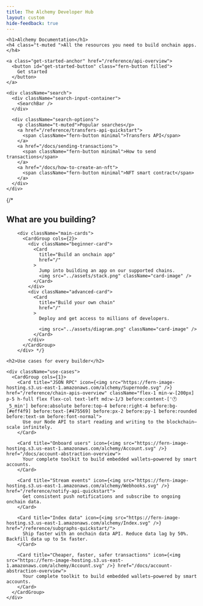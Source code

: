 ```yaml
---
title: The Alchemy Developer Hub
layout: custom
hide-feedback: true
---
```


<style jsx>
{`
    /* ----- GENERAL LAYOUT ----- */
    .fern-background {
      background-color: rgba(var(--background), 1);
      z-index: 0;
    }

    .fern-header-content {
      #fern-search-button {
        display: none !important;
      }
    }

    /* ----- HERO TITLE BLOCK ----- */
    .hero {
      position: relative;
      text-align: center;
      padding: 6.25rem 0.625rem;
      z-index: 1;
      display: flex;
      align-items: center;
      flex-direction: column;
      justify-content: center;

      @media (min-width: 768px) {
        padding: 6.25rem 1.25rem;
      }

      h1 {
        font-size: 2.5rem;
        line-height: 2.75rem;
        font-weight: 400;
        color: var(--grayscale-12);
        margin-bottom: 1rem;
        width: fit-content;

        @media (min-width: 768px) {
          font-size: 4rem;
          line-height: 4.4rem;
        }
      }

      h4 {
        color: var(--grayscale-11);
        font-size: 1.5rem;
        line-height: 2.25rem;
        font-weight: 400;
        margin-bottom: 2rem;
        width: fit-content;
      }
    }

    @media (max-width: 768px) {
      .hero {
        padding: 3rem 0.625rem 4rem;

        h1 {
          font-size: 2rem;
          line-height: 2.25rem;
        }

        h4 {
          font-size: 1rem;
          line-height: 1.5rem;
        }
      }
    }

    /* ----- ANIMATED WARPED GRID BACKGROUND ----- */
    .hero-background {
      position: absolute;
      top: 0;
      left: 0;
      right: 0;
      bottom: -15rem;
      z-index: -1;
      opacity: 1;

      /* Linear gradient mask */
      &:before {
        content: "";
        position: absolute;
        top: 0;
        left: 0;
        right: 0;
        bottom: 0;
        background-image: linear-gradient(var(--background) 25%, color-mix(in srgb, var(--background) 0%, transparent) 100%);
        z-index: 1;
        pointer-events: none;
      }

      /* Latitude lines that animate */
      &:after {
        content: "";
        position: absolute;
        top: 0;
        left: 0;
        right: 0;
        bottom: 0;
        background-image: url('https://fern-image-hosting.s3.us-east-1.amazonaws.com/alchemy/alchemy-bg-hor-solid.svg');
        background-size: cover;
        background-position: center bottom;
        background-repeat: no-repeat;
        z-index: -1;
        animation: moveUp 12s linear infinite;
      }

      /* Longitude lines */
      .vertical-bg {
        position: absolute;
        top: 0;
        left: 0;
        right: 0;
        bottom: 0;
        background-image: url('https://fern-image-hosting.s3.us-east-1.amazonaws.com/alchemy/alchemy-bg-vert-solid.svg');
        background-size: cover;
        background-position: center bottom;
        background-repeat: no-repeat;
        z-index: -2;
      }
    }

    :is(.dark) .hero-background {
      &:before {
        background-image: linear-gradient(var(--background) 25%, color-mix(in srgb, var(--background) 70%, transparent) 100%);
      }
    }

    @keyframes moveUp {
      0% {
        transform: translateY(0);
      }
      100% {
        transform: translateY(-25%);
      }
    }

    /* ----- CENTERED SEARCH BAR ----- */
    .search {
      padding: 1.875rem 3.75rem 1.25rem 3.75rem;
      border-radius: 1.5rem !important;
      background-color: var(--accent-a3) !important;
      backdrop-filter: blur(3px) !important;
      align-self: center;
      margin-left: auto;
      margin-right: auto;
      margin-top: 4rem;
      max-width: 62.5rem;
      width: 100%;

      .search-options {
        padding-top: 0.625rem;
        display: flex;
        flex-direction: row;
        justify-content: center;
        align-items: center;

        p {
          padding-right: 0.625rem;
          text-shadow: none !important;
        }

        button {
          color: var(--accent-9) !important;
          font-size: 1rem;
        }
      }

      div.search-input-container > button {
        background-color: var(--accent-1) !important;
        width: 100%;
        svg {
          color: var(--accent-9);
        }
      }
    }

    :is(.dark) {
      .search {
        background-color: rgba(255, 255, 255, 0.10) !important;
      }
    }

    @media (max-width: 768px) {
      .search {
        padding: 1.875rem 1.25rem 1.25rem 1.25rem;
        margin-top: 2rem;
        .search-options {
          gap: 1rem !important;

          p {
            display: none !important;
          }

          button {
            font-size: 0.75rem;
            padding: 0 !important;
          }
        }
      }
    }

    /* ----- GET STARTED BUTTON ----- */
    /* ----- ANIMATIONS CAN BE FOUND IN styles.css ----- */
    #get-started-button {
      padding: 1.25rem 3rem;
      border-radius: 0.47rem !important;
      background-color: var(--grayscale-12) !important;
      transition: box-shadow 0.2s ease-in-out;
      position: relative;
      overflow: hidden;

      p {
        color: var(--grayscale-1) !important;
        font-weight: 600;
        font-size: 0.875rem !important;
        position: relative;
        z-index: 2;
      }

      &:before, &:after {
        content: "";
        position: absolute;
        top: 50%;
        width: 7.5rem;
        height: 7.5rem;
        background-image: url('https://fern-image-hosting.s3.us-east-1.amazonaws.com/alchemy/alchemy-bg-button-blur.png');
        background-size: contain;
        background-repeat: no-repeat;
        background-position: center;
        opacity: 0;
        transition: opacity 0.4s cubic-bezier(0.4, 0, 0.2, 1);
      }

      &:before {
        left: 35%;
        transform: translate(-50%, -50%);
      }

      &:after {
        right: 35%;
        transform: translate(50%, -50%);
      }

      &:hover {
        box-shadow: 0px 0px 1.25rem 0px rgba(81, 103, 255, 0.5);

        &:before {
          opacity: 0.5;
          animation:
            slideBlurLeft 6s cubic-bezier(0.45, 0, 0.55, 1) infinite,
            floatVerticalLeft 4s ease-in-out infinite,
            fadeEdges 6s ease-in-out infinite;
          animation-fill-mode: both;
        }

        &:after {
          opacity: 0.5;
          animation:
            slideBlurRight 6s cubic-bezier(0.45, 0, 0.55, 1) infinite,
            floatVerticalRight 4s ease-in-out infinite,
            fadeEdges 6s ease-in-out infinite;
          animation-delay: 0.5s;
          animation-fill-mode: both;
        }
      }
    }

    :is(.dark) #get-started-button {
      background-color: white !important;

      &:hover {
        &:before {
          opacity: 0.5;
          animation:
            slideBlurLeft 6s cubic-bezier(0.45, 0, 0.55, 1) infinite,
            floatVerticalLeft 4s ease-in-out infinite,
            fadeEdgesDark 6s ease-in-out infinite;
          animation-fill-mode: both;
        }

        &:after {
          opacity: 0.5;
          animation:
            slideBlurRight 6s cubic-bezier(0.45, 0, 0.55, 1) infinite,
            floatVerticalRight 4s ease-in-out infinite,
            fadeEdgesDark 6s ease-in-out infinite;
          animation-delay: 0.5s;
          animation-fill-mode: both;
        }
      }
    }

    /* ----- MAIN CONTENT SECTION ----- */
    .content {
      text-align: center;
      display: flex;
      flex-direction: column;
      justify-content: center;
      align-items: center;
      border-radius: 6.25rem;
      padding: 6.25rem 3.125rem;
      box-shadow: 0px -4.56rem 4.56rem 0px rgba(117, 152, 240, 0.09), 0px -1.125rem 2.5rem 0px rgba(117, 152, 240, 0.10);
      margin-bottom: 0;
      z-index: 2;
      position: relative;
      background-color: var(--background);

      @media (min-width: 1024px) {
        padding: 5.5rem 0;
      }

      @media (max-width: 768px) {
        padding: 6.25rem 0.625rem;
      }

      h2 {
        font-size: 2.5rem;
        line-height: 2.75rem;
        font-weight: 400;
        margin-bottom: 3rem;
        width: fit-content;
      }

      /* ----- MAIN CARDS ----- */
      .main-cards {
        max-width: 62.5rem;
        align-self: center;
        margin-bottom: 10.25rem;

        .fern-card {
          text-align: left;

          img {
            height: 15.375rem;
            object-fit: cover;
            padding-top: 1.25rem;
            align-self: center;
            margin-left: auto;
            margin-right: auto;
          }

          .font-semibold {
            font-size: 1.5rem;
            margin-bottom: 0.625rem;
            font-weight: 500;
          }
        }

        .beginner-card .fern-card {
          .items-start:before {
            content: "Beginner";
            background-color: var(--accent-3);
            color: var(--accent-11);
            padding: 0.25rem 0.5rem;
            border-radius: 0.25rem;
            margin-bottom: 1.25rem;
            font-size: 0.875rem;
            font-weight: 400;
          }
        }

        .advanced-card .fern-card {
          background: linear-gradient(43.83deg, var(--accent-11) 2.24%, var(--accent-12) 118.17%);

          .text-body {
            color: var(--grayscale-1) !important;
          }

          p {
            color: var(--grayscale-4) !important;
            text-shadow: none !important;
          }

          .items-start:before {
            content: "Advanced";
            background-color: var(--accent-3);
            color: var(--accent-11);
            padding: 0.25rem 0.5rem;
            border-radius: 0.25rem;
            margin-bottom: 1.25rem;
            font-size: 0.875rem;
            font-weight: 400;
          }
        }
      }

      /* ----- USE CASES SECTION ----- */
      .use-cases {
        > div {
          display: flex;
          flex-direction: row;
          flex-wrap: wrap;
          justify-content: center;
          align-items: center;
          gap: 2rem 0.625rem;
          padding-bottom: 1.25rem;
          align-self: center;
          padding-left: 1.25rem;
          padding-right: 1.25rem;
          margin-left: auto;
          margin-right: auto;
          max-width: 87.5rem;

          .fern-card {
            flex: 0 1 100%;
            min-width: 12.5rem;
            padding: 1.25rem;
            height: 100%;
            display: flex;
            flex-direction: column;
            text-align: left;

            @media (min-width: 768px) {
              flex: 0 1 calc(33.33% - 0.625rem);
            }

            .t-default.text-base.font-semibold {
              font-weight: 500 !important;
            }

            .t-muted {
              font-size: 0.875rem !important;
            }

            .items-start:before {
              position: absolute;
              top: 0.9375rem;
              right: 0.9375rem;
              content: "🕐 5 min";
              background-color: #eff4f9;
              color: #475569;
              padding: 0.25rem 0.5rem;
              border-radius: 0.25rem;
              margin-bottom: 1.25rem;
              font-size: 0.875rem;
              font-weight: 400;
            }
          }
        }
      }
    }

    @media (max-width: 768px) {
      .content {
        padding: 3.125rem 0.625rem;
        border-radius: 3.125rem;

        h2 {
          font-size: 1.5rem;
          line-height: 1.75rem;
          margin-bottom: 2rem;
        }

        .main-cards {
          margin-bottom: 3.75rem;

          .fern-card {
            padding: 1rem;

            .font-semibold {
              font-size: 1.25rem;
              line-height: 1.5rem;
            }
          }
        }

        .use-cases {
          > div {
            padding-left: 0;
            padding-right: 0;
          }
        }
      }
    }

    /* Hide all anchor links on the homepage */
    [data-radix-popper-content-wrapper]:has(span[id^="radix-"]) {
      display: none !important;
    }
`}
</style>

<div className="landing">
  <div className="hero">
    <div className="hero-background">
      <div className="vertical-bg" />
    </div>

    <h1>Alchemy Documentation</h1>
    <h4 class="t-muted ">All the resources you need to build onchain apps.</h4>

    <a class="get-started-anchor" href="/reference/api-overview">
      <button id="get-started-button" class="fern-button filled">
        Get started
      </button>
    </a>

    <div className="search">
      <div className="search-input-container">
        <SearchBar />
      </div>

      <div className="search-options">
        <p className="t-muted">Popular searches</p>
        <a href="/reference/transfers-api-quickstart">
          <span className="fern-button minimal">Transfers API</span>
        </a>
        <a href="/docs/sending-transactions">
          <span className="fern-button minimal">How to send transactions</span>
        </a>
        <a href="/docs/how-to-create-an-nft">
          <span className="fern-button minimal">NFT smart contract</span>
        </a>
      </div>
    </div>
  </div>

  <div className="content">
    {/* <h2>What are you building?</h2>

        <div className="main-cards">
          <CardGroup cols={2}>
            <div className="beginner-card">
              <Card
                title="Build an onchain app"
                href="/"
              >
                Jump into building an app on our supported chains.
                <img src="../assets/stack.png" className="card-image" />
              </Card>
            </div>
            <div className="advanced-card">
              <Card
                title="Build your own chain"
                href="/"
              >
                Deploy and get access to millions of developers.

                <img src="../assets/diagram.png" className="card-image" />
              </Card>
            </div>
          </CardGroup>
        </div> */}

    <h2>Use cases for every builder</h2>

    <div className="use-cases">
      <CardGroup cols={1}>
        <Card title="JSON RPC" icon={<img src="https://fern-image-hosting.s3.us-east-1.amazonaws.com/alchemy/Supernode.svg" />} href="/reference/chain-apis-overview" className="flex-1 min-w-[200px] p-5 h-full flex flex-col text-left md:w-1/3 before:content-['🕐_5_min'] before:absolute before:top-4 before:right-4 before:bg-[#eff4f9] before:text-[#475569] before:px-2 before:py-1 before:rounded before:text-sm before:font-normal">
          Use our Node API to start reading and writing to the blockchain—scale infinitely.
        </Card>

        <Card title="Onboard users" icon={<img src="https://fern-image-hosting.s3.us-east-1.amazonaws.com/alchemy/Account.svg" />} href="/docs/account-abstraction-overview">
          Your complete toolkit to build embedded wallets—powered by smart accounts.
        </Card>

        <Card title="Stream events" icon={<img src="https://fern-image-hosting.s3.us-east-1.amazonaws.com/alchemy/Webhooks.svg" />} href="/reference/notify-api-quickstart">
          Get consistent push notifications and subscribe to ongoing onchain data.
        </Card>

        <Card title="Index data" icon={<img src="https://fern-image-hosting.s3.us-east-1.amazonaws.com/alchemy/Index.svg" />} href="/reference/subgraphs-quickstart/">
          Ship faster with an onchain data API. Reduce data lag by 50%. Backfill data up to 5x faster.
        </Card>

        <Card title="Cheaper, faster, safer transactions" icon={<img src="https://fern-image-hosting.s3.us-east-1.amazonaws.com/alchemy/Account.svg" />} href="/docs/account-abstraction-overview">
          Your complete toolkit to build embedded wallets—powered by smart accounts.
        </Card>
      </CardGroup>
    </div>
  </div>
</div>
